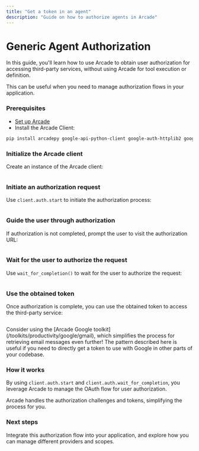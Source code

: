 ```yaml
---
title: "Get a token in an agent"
description: "Guide on how to authorize agents in Arcade"
---
```



# Generic Agent Authorization

In this guide, you'll learn how to use Arcade to obtain user authorization for accessing third-party services, without using Arcade for tool execution or definition.

This can be useful when you need to manage authorization flows in your application.

<Steps>

### Prerequisites

- [Set up Arcade](/home/quickstart)
- Install the Arcade Client:

```bash
pip install arcadepy google-api-python-client google-auth-httplib2 google-auth-oauthlib
```

### Initialize the Arcade client

Create an instance of the Arcade client:

```python file=<rootDir>/examples/code/guides/agentauth/auth_with_google.py#L5

```

### Initiate an authorization request

Use `client.auth.start` to initiate the authorization process:

```python file=<rootDir>/examples/code/guides/agentauth/auth_with_google.py#L17-L25

```

### Guide the user through authorization

If authorization is not completed, prompt the user to visit the authorization URL:

```python file=<rootDir>/examples/code/guides/agentauth/auth_with_google.py#L27-L29

```

### Wait for the user to authorize the request

Use `wait_for_completion()` to wait for the user to authorize the request:

```python file=<rootDir>/examples/code/guides/agentauth/auth_with_google.py#L32

```

### Use the obtained token

Once authorization is complete, you can use the obtained token to access the third-party service:

```python file=<rootDir>/examples/code/guides/agentauth/auth_with_google.py#L37-L44 {1}

```



</Steps>

<Note>
  Consider using the [Arcade Google toolkit](/toolkits/productivity/google/gmail), which simplifies the process for retrieving email messages even further! The pattern described here is useful if you need to directly get a token to use with Google in other parts of your codebase.
</Note>

### How it works

By using `client.auth.start` and `client.auth.wait_for_completion`, you leverage Arcade to manage the OAuth flow for user authorization.

Arcade handles the authorization challenges and tokens, simplifying the process for you.

### Next steps

Integrate this authorization flow into your application, and explore how you can manage different providers and scopes.
